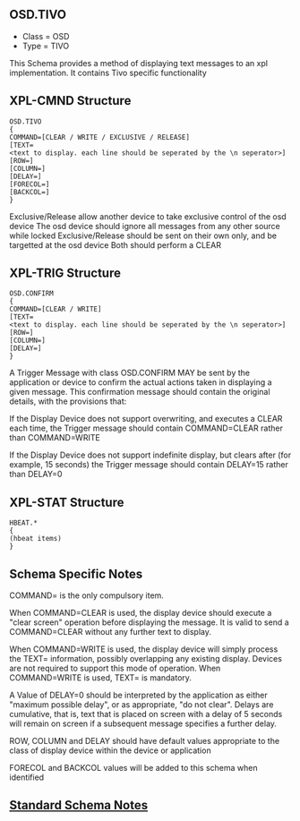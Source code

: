 == OSD.TIVO ==

*Class = OSD
*Type = TIVO

This Schema provides a method of displaying text messages to an xpl implementation. It contains Tivo specific functionality

== XPL-CMND Structure ==

 OSD.TIVO
 {
 COMMAND=[CLEAR / WRITE / EXCLUSIVE / RELEASE]
 [TEXT=<text to display. each line should be seperated by the \n seperator>]
 [ROW=<display row>]
 [COLUMN=<display from column>]
 [DELAY=<seconds to display>]
 [FORECOL=<foreground colour>]
 [BACKCOL=<background colour>]
 }

Exclusive/Release allow another device to take exclusive control of the osd device The osd device should ignore all messages from any other source while locked Exclusive/Release should be sent on their own only, and be targetted at the osd device Both should perform a CLEAR

== XPL-TRIG Structure ==

 OSD.CONFIRM
 {
 COMMAND=[CLEAR / WRITE]
 [TEXT=<text to display. each line should be seperated by the \n seperator>]
 [ROW=<display row>]
 [COLUMN=<display from column>]
 [DELAY=<seconds to display>]
 } 

A Trigger Message with class OSD.CONFIRM MAY be sent by the application or device to confirm the actual actions taken in displaying a given message. This confirmation message should contain the original details, with the provisions that:

If the Display Device does not support overwriting, and executes a CLEAR each time, the Trigger message should contain COMMAND=CLEAR rather than COMMAND=WRITE

If the Display Device does not support indefinite display, but clears after (for example, 15 seconds) the Trigger message should contain DELAY=15 rather than DELAY=0

== XPL-STAT Structure ==

 HBEAT.*
 {
 (hbeat items)
 }

== Schema Specific Notes ==

COMMAND= is the only compulsory item.

When COMMAND=CLEAR is used, the display device should execute a "clear screen" operation before displaying the message. It is valid to send a COMMAND=CLEAR without any further text to display.

When COMMAND=WRITE is used, the display device will simply process the TEXT= information, possibly overlapping any existing display. Devices are not required to support this mode of operation. When COMMAND=WRITE is used, TEXT= is mandatory.

A Value of DELAY=0 should be interpreted by the application as either "maximum possible delay", or as appropriate, "do not clear". Delays are cumulative, that is, text that is placed on screen with a delay of 5 seconds will remain on screen if a subsequent message specifies a further delay.

ROW, COLUMN and DELAY should have default values appropriate to the class of display device within the device or application

FORECOL and BACKCOL values will be added to this schema when identified

== [[Standard Schema Notes]] ==